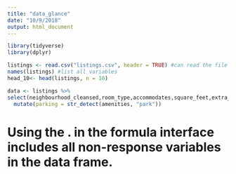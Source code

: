 ```yaml
---
title: "data_glance"
date: "10/9/2018"
output: html_document
---
```


```r
library(tidyverse)
library(dplyr)
```

```r
listings <- read.csv("listings.csv", header = TRUE) #can read the file directly only if it is in the same folder
names(listings) #list all variables
head_10<- head(listings, n = 10)
```

```r
data <- listings %>%
select(neighbourhood_cleansed,room_type,accommodates,square_feet,extra_people,minimum_nights,instant_bookable, amenities, price) %>%
  mutate(parking = str_detect(amenities, "park"))
```

# Using the . in the formula interface includes all non-response variables in the data frame.
